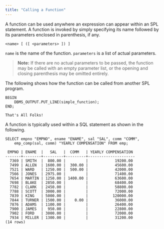 ```yaml
---
title: "Calling a Function"
---
```


<div id="calling_a_function" class="registered_link"></div>


A function can be used anywhere an expression can appear within an SPL statement. A function is invoked by simply specifying its name followed by its parameters enclosed in parenthesis, if any.

``` text
<name> [ ([ <parameters> ]) ]
```

`name` is the name of the function. `parameters` is a list of actual parameters.

> **Note:** If there are no actual parameters to be passed, the function may be called with an empty parameter list, or the opening and closing parenthesis may be omitted entirely.


The following shows how the function can be called from another SPL program.

``` text
BEGIN
    DBMS_OUTPUT.PUT_LINE(simple_function);
END;

That's All Folks!
```

A function is typically used within a SQL statement as shown in the following.

``` text
SELECT empno "EMPNO", ename "ENAME", sal "SAL", comm "COMM",
    emp_comp(sal, comm) "YEARLY COMPENSATION" FROM emp;

 EMPNO | ENAME  |   SAL   |  COMM   | YEARLY COMPENSATION
-------+--------+---------+---------+---------------------
  7369 | SMITH  |  800.00 |         |            19200.00
  7499 | ALLEN  | 1600.00 |  300.00 |            45600.00
  7521 | WARD   | 1250.00 |  500.00 |            42000.00
  7566 | JONES  | 2975.00 |         |            71400.00
  7654 | MARTIN | 1250.00 | 1400.00 |            63600.00
  7698 | BLAKE  | 2850.00 |         |            68400.00
  7782 | CLARK  | 2450.00 |         |            58800.00
  7788 | SCOTT  | 3000.00 |         |            72000.00
  7839 | KING   | 5000.00 |         |           120000.00
  7844 | TURNER | 1500.00 |    0.00 |            36000.00
  7876 | ADAMS  | 1100.00 |         |            26400.00
  7900 | JAMES  |  950.00 |         |            22800.00
  7902 | FORD   | 3000.00 |         |            72000.00
  7934 | MILLER | 1300.00 |         |            31200.00
(14 rows)
```
